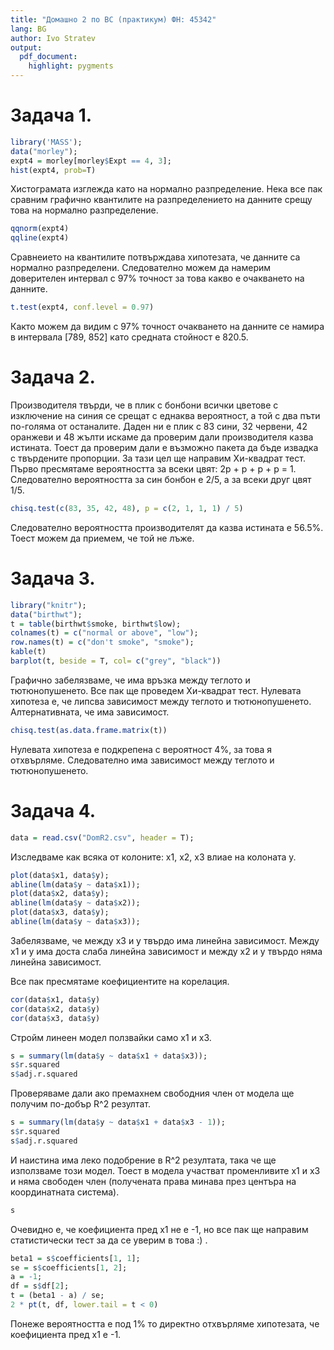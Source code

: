 ```yaml
---
title: "Домашно 2 по ВС (практикум) ФН: 45342"
lang: BG
author: Ivo Stratev
output:
  pdf_document:
    highlight: pygments
---
```


# Задача 1.

```r
library('MASS');
data("morley");
expt4 = morley[morley$Expt == 4, 3];
hist(expt4, prob=T)
```

Хистограмата изглежда като на нормално разпределение.
Нека все пак сравним графично квантилите на разпределението на данните срещу това на нормално разпределение.

```r
qqnorm(expt4)
qqline(expt4)
```

Сравнеието на квантилите потвърждава хипотезата, че данните са нормално разпределени. Следователно можем да намерим доверителен интервал с 97% точност за това какво е очакването на данните.

```r
t.test(expt4, conf.level = 0.97)
```

Както можем да видим с 97% точност очакването на данните се намира в интервала [789, 852] като средната стойност е 820.5.

# Задача 2.
Производителя твърди, че в плик с бонбони всички цветове с изключение на синия се срещат с еднаква вероятност, а той с два пъти по-голяма от останалите.
Даден ни е плик с 83 сини, 32 червени, 42 оранжеви и 48 жълти искаме да проверим дали производителя казва истината. Тоест да проверим дали е възможно пакета да бъде извадка с твърдените пропорции. За тази цел ще направим Хи-квадрат тест. Първо пресмятаме вероятността за всеки цвят:
2p + p + p + p = 1. Следователно вероятността за син бонбон е 2/5, а за всеки друг цвят 1/5.

```r
chisq.test(c(83, 35, 42, 48), p = c(2, 1, 1, 1) / 5)
```
Следователно вероятността производителят да казва истината е 56.5%. Тоест можем да приемем, че той не лъже.

# Задача 3.

```r
library("knitr");
data("birthwt");
t = table(birthwt$smoke, birthwt$low);
colnames(t) = c("normal or above", "low");
row.names(t) = c("don't smoke", "smoke");
kable(t)
barplot(t, beside = T, col= c("grey", "black"))
```

Графично забелязваме, че има връзка между теглото и тютюнопушенето.
Все пак ще проведем Хи-квадрат тест.
Нулевата хипотеза е, че липсва зависимост между теглото и тютюнопушенето. Алтернативната, че има зависимост.
```r
chisq.test(as.data.frame.matrix(t))
```
Нулевата хипотеза е подкрепена с вероятност 4%, за това я отхвърляме.
Следователно има зависимост между теглото и тютюнопушенето.

# Задача 4.

```r
data = read.csv("DomR2.csv", header = T);
```

Изследваме как всяка от колоните: x1, x2, x3 влиае на колоната y.

```r
plot(data$x1, data$y);
abline(lm(data$y ~ data$x1));
plot(data$x2, data$y);
abline(lm(data$y ~ data$x2));
plot(data$x3, data$y);
abline(lm(data$y ~ data$x3));
```

Забелязваме, че между x3 и y твърдо има линейна зависимост. Между x1 и y има доста слаба линейна зависимост и между x2 и y твърдо няма линейна зависимост.

Все пак пресмятаме коефициентите на корелация.

```r
cor(data$x1, data$y)
cor(data$x2, data$y)
cor(data$x3, data$y)
```

Стройм линеен модел ползвайки само x1 и x3.

```r
s = summary(lm(data$y ~ data$x1 + data$x3));
s$r.squared
s$adj.r.squared
```

Проверяваме дали ако премахнем свободния член от модела ще получим по-добър R^2 резултат.

```r
s = summary(lm(data$y ~ data$x1 + data$x3 - 1));
s$r.squared
s$adj.r.squared
```

И наистина има леко подобрение в R^2 резултата, така че ще използваме този модел. Тоест в модела участват променливите x1 и x3 и няма свободен член (получената права минава през центъра на координатната система).

```r
s
```
Очевидно е, че коефициента пред x1 не е -1, но все пак ще направим статистически тест за да се уверим в това :) .

```r
beta1 = s$coefficients[1, 1];
se = s$coefficients[1, 2];
a = -1;
df = s$df[2];
t = (beta1 - a) / se;
2 * pt(t, df, lower.tail = t < 0)
```
Понеже вероятността е под 1% то директно отхвърляме хипотезата, че коефициента пред x1 е -1.
